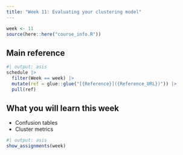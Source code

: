 ```yaml
---
title: "Week 11: Evaluating your clustering model"
---
```


```r
week <- 11
source(here::here("course_info.R"))
```

## Main reference

```r
#| output: asis
schedule |>
  filter(Week == week) |>
  mutate(ref = glue::glue("[{Reference}]({Reference_URL})")) |>
  pull(ref)
```

## What you will learn this week

* Confusion tables
* Cluster metrics

```r
#| output: asis
show_assignments(week)
```
